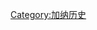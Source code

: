 {{sidebar
|name = 加纳历史
|title = {{region history sidebar title
  |country = 加纳
  |image = [[File:Coat_of_arms_of_Ghana.svg|120px|Coat of Arms of the Republic of Ghana]]
  }}
| headingstyle = background:lavender
| contentclass = plainlist

| content1 = 
* [[阿坎族]]
* [[阿散蒂王国]]
* [[Gold Coast (region)|Gold Coast region]]
* [[United Gold Coast Convention]]
* [[The Big Six (Ghana)|The Big Six]]
* [[夸梅·恩克鲁玛]]
* [[加纳]]

|heading2 = Timeline
|content2 = [[Timeline of Ghanaian history]]

| belowstyle = border-top:#aaa 1px solid; border-bottom:#aaa 1px solid;
| below = {{portal-inline|加纳|size=tiny}}
}}<noinclude>
{{clear}}
[[Category:加纳历史]]
</noinclude>